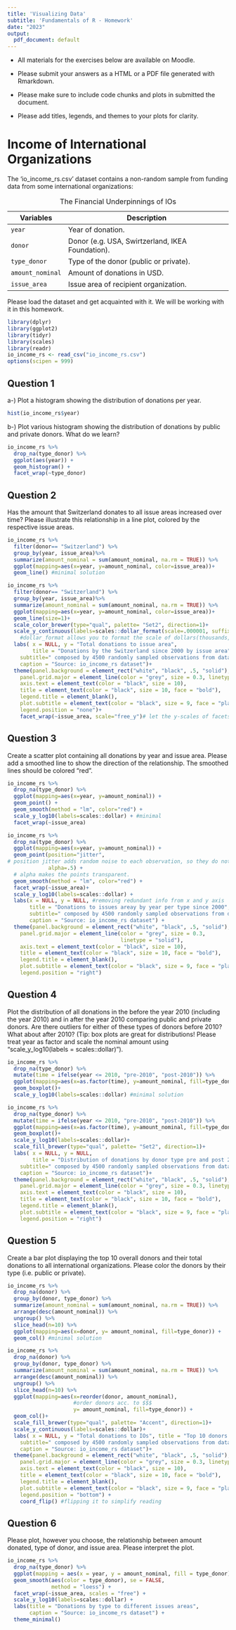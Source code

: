 ```yaml
---
title: 'Visualizing Data'
subtitle: 'Fundamentals of R - Homework'
date: "2023"
output:
  pdf_document: default
---
```


-   All materials for the exercises below are available on Moodle.

-   Please submit your answers as a HTML or a PDF file generated with Rmarkdown.

-   Please make sure to include code chunks and plots in submitted the document.

-   Please add titles, legends, and themes to your plots for clarity.

# Income of International Organizations

The 'io_income_rs.csv' dataset contains a non-random sample from funding data from some international organizations:

| Variables        | Description                                      |
|------------------|--------------------------------------------------|
| `year`           | Year of donation.                                |
| `donor`          | Donor (e.g. USA, Swirtzerland, IKEA Foundation). |
| `type_donor`     | Type of the donor (public or private).           |
| `amount_nominal` | Amount of donations in USD.                      |
| `issue_area`     | Issue area of recipient organization.            |

: The Financial Underpinnings of IOs

Please load the dataset and get acquainted with it. We will be working with it in this homework.

```r
library(dplyr)
library(ggplot2)
library(tidyr)
library(scales)
library(readr)
io_income_rs <- read_csv("io_income_rs.csv")
options(scipen = 999)
```

## Question 1

a-) Plot a histogram showing the distribution of donations per year.

```r
hist(io_income_rs$year)
```

b-) Plot various histogram showing the distribution of donations by public and private donors. What do we learn?

```r
io_income_rs %>%
  drop_na(type_donor) %>%
  ggplot(aes(year)) +
  geom_histogram() +
  facet_wrap(~type_donor)
```

## Question 2

Has the amount that Switzerland donates to all issue areas increased over time? Please illustrate this relationship in a line plot, colored by the respective issue areas.

```r
io_income_rs %>%
  filter(donor== "Switzerland") %>%
  group_by(year, issue_area)%>%
  summarize(amount_nominal = sum(amount_nominal, na.rm = TRUE)) %>% 
  ggplot(mapping=aes(x=year, y=amount_nominal, color=issue_area))+
  geom_line() #minimal solution

io_income_rs %>%
  filter(donor== "Switzerland") %>%
  group_by(year, issue_area)%>%
  summarize(amount_nominal = sum(amount_nominal, na.rm = TRUE)) %>% 
  ggplot(mapping=aes(x=year, y=amount_nominal, color=issue_area))+
  geom_line(size=1)+
  scale_color_brewer(type="qual", palette= "Set2", direction=1)+
  scale_y_continuous(labels=scales::dollar_format(scale=.000001, suffix="m", prefix = "$"))+
    #dollar_format allows you to format the scale of dollars(thousands, millions, billions)
  labs( x = NULL, y = "Total donations to issue area", 
        title = "Donations by the Switzerland since 2000 by issue area", 
    subtitle=" composed by 4500 randomly sampled observations from dataset",
    caption = "Source: io_income_rs dataset")+
  theme(panel.background = element_rect("white", "black", .5, "solid"),
    panel.grid.major = element_line(color = "grey", size = 0.3, linetype = "solid"),
    axis.text = element_text(color = "black", size = 10),
    title = element_text(color = "black", size = 10, face = "bold"),
    legend.title = element_blank(),
    plot.subtitle = element_text(color = "black", size = 9, face = "plain"),
    legend.position = "none")+
    facet_wrap(~issue_area, scale="free_y")# let the y-scales of facets change.
```

## Question 3

Create a scatter plot containing all donations by year and issue area. Please add a smoothed line to show the direction of the relationship. The smoothed lines should be colored "red".

```r
io_income_rs %>%
  drop_na(type_donor) %>%
  ggplot(mapping=aes(x=year, y=amount_nominal)) +
  geom_point() +
  geom_smooth(method = "lm", color="red") +
  scale_y_log10(labels=scales::dollar) + #minimal
  facet_wrap(~issue_area)

io_income_rs %>%
  drop_na(type_donor) %>%
  ggplot(mapping=aes(x=year, y=amount_nominal)) +
  geom_point(position="jitter", 
# position jitter adds random noise to each observation, so they do not line up by year.
             alpha=.5) +  
  # alpha makes the points transparent.
  geom_smooth(method = "lm", color="red") +
  facet_wrap(~issue_area)+
  scale_y_log10(labels=scales::dollar) +
  labs(x = NULL, y = NULL, #removing redundant info from x and y axis
       title = "Donations to issues areay by year per type since 2000", 
       subtitle=" composed by 4500 randomly sampled observations from dataset",
       caption = "Source: io_income_rs dataset") +
  theme(panel.background = element_rect("white", "black", .5, "solid"),
    panel.grid.major = element_line(color = "grey", size = 0.3,
                                    linetype = "solid"),
    axis.text = element_text(color = "black", size = 10),
    title = element_text(color = "black", size = 10, face = "bold"),
    legend.title = element_blank(),
    plot.subtitle = element_text(color = "black", size = 9, face = "plain"),
    legend.position = "right")
```

## Question 4

Plot the distribution of all donations in the before the year 2010 (including the year 2010) and in after the year 2010 comparing public and private donors. Are there outliers for either of these types of donors before 2010? What about after 2010? (Tip: box plots are great for distributions! Please treat year as factor and scale the nominal amount using "scale_y_log10(labels = scales::dollar)").

```r
io_income_rs %>%
  drop_na(type_donor) %>%
  mutate(time = ifelse(year <= 2010, "pre-2010", "post-2010")) %>%
  ggplot(mapping=aes(x=as.factor(time), y=amount_nominal, fill=type_donor))+
  geom_boxplot()+
  scale_y_log10(labels=scales::dollar) #minimal solution

io_income_rs %>%
  drop_na(type_donor) %>%
  mutate(time = ifelse(year <= 2010, "pre-2010", "post-2010")) %>%
  ggplot(mapping=aes(x=as.factor(time), y=amount_nominal, fill=type_donor))+
  geom_boxplot()+
  scale_y_log10(labels=scales::dollar)+
  scale_fill_brewer(type="qual", palette= "Set2", direction=1)+
  labs( x = NULL, y = NULL, 
        title = "Distribution of donations by donor type pre and post 2010",
    subtitle=" composed by 4500 randomly sampled observations from dataset",
    caption = "Source: io_income_rs dataset")+
  theme(panel.background = element_rect("white", "black", .5, "solid"),
    panel.grid.major = element_line(color = "grey", size = 0.3, linetype = "solid"),
    axis.text = element_text(color = "black", size = 10),
    title = element_text(color = "black", size = 10, face = "bold"),
    legend.title = element_blank(),
    plot.subtitle = element_text(color = "black", size = 9, face = "plain"),
    legend.position = "right")
```

## Question 5

Create a bar plot displaying the top 10 overall donors and their total donations to all international organizations. Please color the donors by their type (i.e. public or private).

```r
io_income_rs %>%
  drop_na(donor) %>%
  group_by(donor, type_donor) %>%
  summarize(amount_nominal = sum(amount_nominal, na.rm = TRUE)) %>% 
  arrange(desc(amount_nominal)) %>%
  ungroup() %>%
  slice_head(n=10) %>% 
  ggplot(mapping=aes(x=donor, y= amount_nominal, fill=type_donor)) +
  geom_col() #minimal solution 

io_income_rs %>%
  drop_na(donor) %>%
  group_by(donor, type_donor) %>%
  summarize(amount_nominal = sum(amount_nominal, na.rm = TRUE)) %>% 
  arrange(desc(amount_nominal)) %>%
  ungroup() %>%
  slice_head(n=10) %>%
  ggplot(mapping=aes(x=reorder(donor, amount_nominal),
                     #order donors acc. to $$$
                     y= amount_nominal, fill=type_donor)) +
  geom_col()+
  scale_fill_brewer(type="qual", palette= "Accent", direction=1)+
  scale_y_continuous(labels=scales::dollar)+
  labs( x = NULL, y = "Total donations to IOs", title = "Top 10 donors from 2000 to 2020",
    subtitle=" composed by 4500 randomly sampled observations from dataset",
    caption = "Source: io_income_rs dataset")+
  theme(panel.background = element_rect("white", "black", .5, "solid"),
    panel.grid.major = element_line(color = "grey", size = 0.3, linetype = "solid"),
    axis.text = element_text(color = "black", size = 10),
    title = element_text(color = "black", size = 10, face = "bold"),
    legend.title = element_blank(),
    plot.subtitle = element_text(color = "black", size = 9, face = "plain"),
    legend.position = "bottom") +
    coord_flip() #flipping it to simplify reading
```

## Question 6

Please plot, however you choose, the relationship between amount donated, type of donor, and issue area. Please interpret the plot.

```r
io_income_rs %>%
  drop_na(type_donor) %>%
  ggplot(mapping = aes(x = year, y = amount_nominal, fill = type_donor)) +
  geom_smooth(aes(color = type_donor), se = FALSE,
              method = "loess") +
  facet_wrap(~issue_area, scales = "free") +
  scale_y_log10(labels=scales::dollar) +
  labs(title = "Donations by type to different issues areas",
       caption = "Source: io_income_rs dataset") +
  theme_minimal()
```
